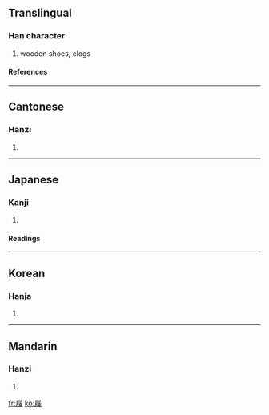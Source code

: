 ==Translingual==
===Han character===
{{Han char|rn=44|rad=尸|as=07|sn=10|four=7724<sub>7</sub>|canj=尸竹人水 (SHOE), X尸竹人水 (XSHOE)}}
# wooden shoes, clogs
====References====
{{Han ref|kx=0302.030|dkj=07708|dj=0599.160|hdz=20976.010|uh=5C50|ud=23632|bh=AE6A|bd=44650}}
----
==Cantonese==
===Hanzi===
{{yue-hanzi|jyut=|y=kek6}}
# {{defn|Cantonese}}
----
==Japanese==
===Kanji===
{{ja-kanji|grade=|rs=尸07}}
# {{defn|Japanese}} 
====Readings====
{{ja-readings|on=[[げき]] (geki), [[けき]] (keki)|kun=[[はきもの]] (hakimono)}}
----
==Korean==
===Hanja===
{{ko-hanja|hangeul=극|rv=geuk|mr=kŭk}}
# {{defn|Korean}}
----
==Mandarin==
===Hanzi===
{{cmn-hanzi|pin=[[bīng]] (bing1), [[bǐng]] (bing3), [[bìng]] (bing4), [[jī]] (ji1)|wg=ping<sup>1</sup>, ping<sup>3</sup>, ping<sup>4</sup>, chi<sup>1</sup>}}
# {{defn|Mandarin}}

[[fr:屐]]
[[ko:屐]]